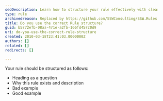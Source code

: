 ```yaml
---
seoDescription: Learn how to structure your rule effectively with clear headings, descriptions, and examples for better content creation
type: rule
archivedreason: Replaced by https://github.com/SSWConsulting/SSW.Rules.Content/wiki/How-to-Create-Rules
title: Do you use the correct Rule structure?
guid: b5772efb-08aa-471e-a2fb-166fd45720d9
uri: do-you-use-the-correct-rule-structure
created: 2010-03-18T23:41:03.0000000Z
authors: []
related: []
redirects: []

---
```


Your rule should be structured as follows:

* Heading as a question
* Why this rule exists and description
* Bad example
* Good example
